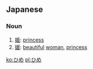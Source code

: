 ==Japanese==
===Noun===
{{ja-noun|h|rom=hime}}

# [[姫]]: [[princess]]
# [[媛]]: [[beautiful]] [[woman]], [[princess]]

[[ko:ひめ]]
[[pl:ひめ]]